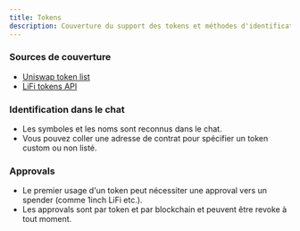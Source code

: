 ```yaml
---
title: Tokens
description: Couverture du support des tokens et méthodes d'identification. 
---
```


### Sources de couverture
- <a href="https://tokens.uniswap.org" target="_blank" rel="noopener noreferrer">Uniswap token list</a>
- <a href="https://li.quest/v1/tokens" target="_blank" rel="noopener noreferrer">LiFi tokens API</a>

### Identification dans le chat
- Les symboles et les noms sont reconnus dans le chat.
- Vous pouvez coller une adresse de contrat pour spécifier un token custom ou non listé.

### Approvals
- Le premier usage d'un token peut nécessiter une approval vers un spender (comme 1inch LiFi etc.).
- Les approvals sont par token et par blockchain et peuvent être revoke à tout moment.


